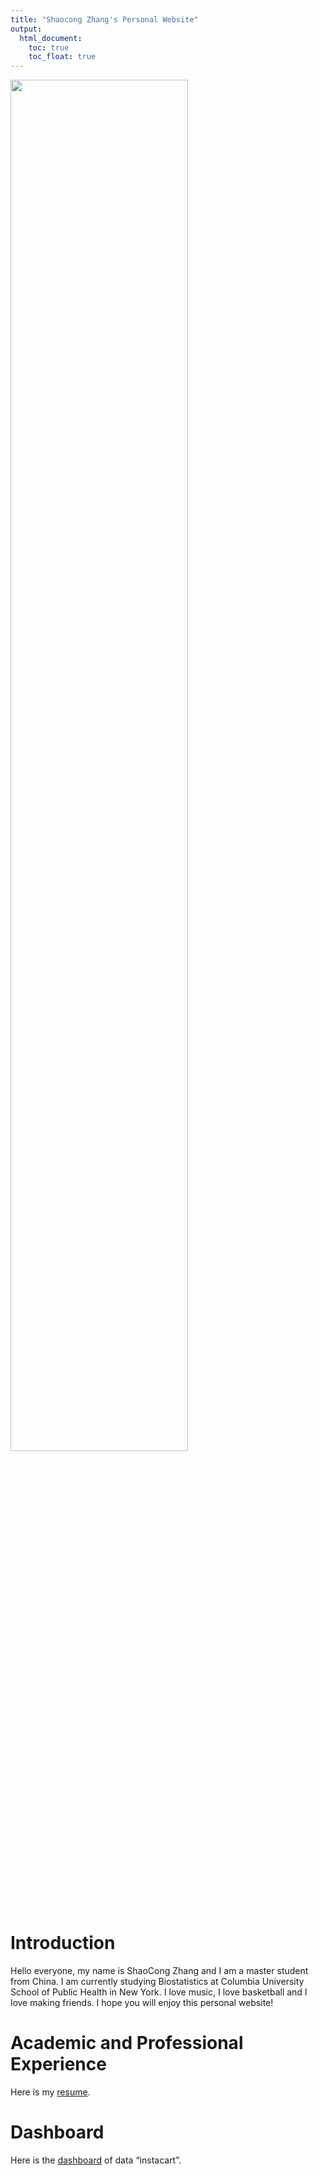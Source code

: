 ```yaml
---
title: "Shaocong Zhang's Personal Website"
output: 
  html_document:
    toc: true
    toc_float: true
---
```


<img src="images/IMG_1.jpg" style="width:75%">

# Introduction

Hello everyone, my name is ShaoCong Zhang and I am a master student from China. I am currently studying Biostatistics at Columbia University School of Public Health in New York. I love music, I love basketball and I love making friends. I hope you will enjoy this personal website!

# Academic and Professional Experience 

Here is my [resume](about.html).

# Dashboard

Here is the [dashboard](dashboard.html) of data "instacart".

